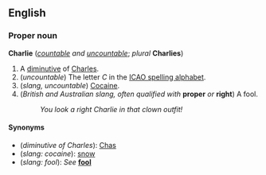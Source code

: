 ==English==
===Proper noun===
'''Charlie''' (''[[countable]] and [[uncountable]]''; ''plural'' '''Charlies''')

#A [[diminutive]] of [[Charles]].
#(''uncountable'') The letter ''C'' in the [[ICAO spelling alphabet]].
#(''slang, uncountable'') [[Cocaine]].
#(''British and Australian slang, often qualified with'' '''proper''' ''or'' '''right''') A fool.
#:''You look a right Charlie in that clown outfit!''

====Synonyms====
*(''diminutive of Charles''): [[Chas]]
*(''slang: cocaine''): [[snow]]
*(''slang: fool''): ''See'' '''[[fool]]'''